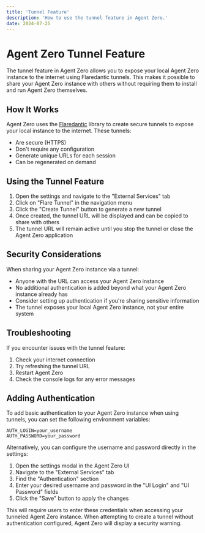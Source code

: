 ```yaml
---
title: 'Tunnel Feature'
description: 'How to use the tunnel feature in Agent Zero.'
date: 2024-07-25
---
```


# Agent Zero Tunnel Feature

The tunnel feature in Agent Zero allows you to expose your local Agent Zero instance to the internet using Flaredantic tunnels. This makes it possible to share your Agent Zero instance with others without requiring them to install and run Agent Zero themselves.

## How It Works

Agent Zero uses the [Flaredantic](https://pypi.org/project/flaredantic/) library to create secure tunnels to expose your local instance to the internet. These tunnels:

- Are secure (HTTPS)
- Don't require any configuration
- Generate unique URLs for each session
- Can be regenerated on demand

## Using the Tunnel Feature

1. Open the settings and navigate to the "External Services" tab
2. Click on "Flare Tunnel" in the navigation menu
3. Click the "Create Tunnel" button to generate a new tunnel
4. Once created, the tunnel URL will be displayed and can be copied to share with others
5. The tunnel URL will remain active until you stop the tunnel or close the Agent Zero application

## Security Considerations

When sharing your Agent Zero instance via a tunnel:

- Anyone with the URL can access your Agent Zero instance
- No additional authentication is added beyond what your Agent Zero instance already has
- Consider setting up authentication if you're sharing sensitive information
- The tunnel exposes your local Agent Zero instance, not your entire system

## Troubleshooting

If you encounter issues with the tunnel feature:

1. Check your internet connection
2. Try refreshing the tunnel URL
3. Restart Agent Zero
4. Check the console logs for any error messages

## Adding Authentication

To add basic authentication to your Agent Zero instance when using tunnels, you can set the following environment variables:

```
AUTH_LOGIN=your_username
AUTH_PASSWORD=your_password
```

Alternatively, you can configure the username and password directly in the settings:

1. Open the settings modal in the Agent Zero UI
2. Navigate to the "External Services" tab
3. Find the "Authentication" section
4. Enter your desired username and password in the "UI Login" and "UI Password" fields
5. Click the "Save" button to apply the changes

This will require users to enter these credentials when accessing your tunneled Agent Zero instance. When attempting to create a tunnel without authentication configured, Agent Zero will display a security warning. 